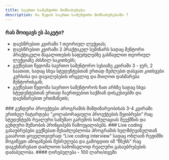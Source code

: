 ```yaml
---
title: საერთო სამენტორო მომსახურება
description: რა შედის საერთო სამენტორო მომსახურებაში ?
---
```


### რას მოიცავს ეს პაკეტი?

- დაესწრებით კვირაში 1 თეორიულ ლექციას;
- დაესწრებით კვირაში 2 პრაქტიკულ სემინარს სადაც მენტორი პრაქტიკული მაგალითების საფუძვლებზე გასწავლით თეორიულ ლექციაზე ახსნილ საკითხებს;
- გექნებათ წვდომა საერთო სამენტორო სესიაზე კვირაში 3 - ჯერ, 2 საათით, სადაც სხვა სტუდენტებთან ერთად შეძლებთ დასვათ კითხვები კურსისა და დავალებების ირგვლივ და მიიღოთ დახმარება მენტორისგან;
- გექნებათ წვდომა საერთო სამენტოროს ჩათ არხზე სადაც სხვა სტუდენტებთან ერთად ჩაერთვებით საქმიან დისკუსიებში და დაეხმარებით ერთმანეთს;

<Callout>
  ### გუნდური პროექტები Პროგრამის მიმდინარეობისას 3-4 კვირაში ერთხელ ჩატარდება
  “კოლაბორაციული პროექტების შეჯიბრები” რაც სტუდენტებს რეალური სამუშაო გარემოს
  სიმულაციას შეუქმნის და გუნდური მუშაობის პრინციპებს ჩამოუყალიბებს.
</Callout>

<Callout>
### Live coding გასაუბრებები
გექნებათ შესაძლებლობა პროგრამის ხელმძღვანელთან გაიაროთ ყოველთვიურად “Live coding interview” სადაც ონლაინ რეჟიმში მოგიწევთ ამოცანების შესრულება და გამოცდით იმ “წნეხს” რაც დაგეხმარებათ დაძლიოთ სამომავლოდ რეალური გასაუბრებების დაძაბულობა.

</Callout>
#### ღირებულება - 100 ლარი/თვეში